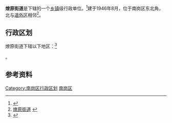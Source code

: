 {{中国乡级行政区
| 行政区全称 = 燎原街道
| 景观照片文件名 =
| 景观照片描述 =
| 汉语拼音 =
| 通用拼音 =
| 注音符號 =
| 其它标音类型1 =
| 其它标音1 =
| 其它标音类型2 =
| 其它标音2 =
| 其它语言类型1 =
| 其它语言地名1 =
| 其它语言类型2 =
| 其它语言地名2 =
| 上级行政区 = [[黑龙江省|黑龙江省]][[哈尔滨市|哈尔滨市]][[南岗区|南岗区]]
| 行政区类别 = [[街道|街道]]
| LowerDivisions =8个社区
| 行政区划代码 = 230103009
| 地理坐标 =
| 总面积 = 
| 户籍人口 = 
| 户籍人口年份 =
| 常住人口 = 
| 常住人口年份 =
| 人口密度 =
| 行政区划 = 
| 官方网站 =
| 政府驻地 = 
| 邮政编码 =150000
| 毗邻行政区 =
| 位置图文件名 =
| 位置图描述 =
}}


'''燎原街道'''是{{PRC admin/fullname|23/01/03/000/000}}下辖的一个[[乡镇|乡镇]]级行政单位。<ref>{{PRC admin/ref sgc|{{PRC admin/parent|23/01/03/009/000}}}}</ref>建于1946年8月，位于南岗区东北角，北与[[道外区|道外区]]相邻<ref>[http://www.chinaquhua.cn/heilongjiang/ 燎原街道] {{webarchive|url=https://web.archive.org/web/20110822123644/http://www.chinaquhua.cn/heilongjiang/ |date=2011-08-22 }}</ref>。

== 行政区划 ==

燎原街道下辖以下地区：<ref>{{PRC admin/ref sgc|23/01/03/009/000}}</ref>

{{PRC admin/children|23/01/03/009/000}}。

== 参考资料 ==

{{reflist}}

{{行政区划小作品}}
{{哈尔滨市南岗区行政区划}}

[[Category:南岗区行政区划|Category:南岗区行政区划]]
[[Category:哈尔滨市街道|南岗区]]